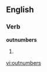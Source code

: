 ==English==

===Verb===
'''outnumbers'''

# {{third-person singular of|outnumber}}

[[vi:outnumbers]]
